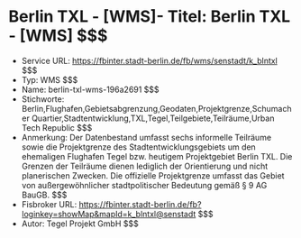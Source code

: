 # Berlin TXL - [WMS]- Titel: Berlin TXL - [WMS] $$$
- Service URL: https://fbinter.stadt-berlin.de/fb/wms/senstadt/k_blntxl $$$
- Typ: WMS $$$
- Name: berlin-txl-wms-196a2691 $$$
- Stichworte: Berlin,Flughafen,Gebietsabgrenzung,Geodaten,Projektgrenze,Schumacher Quartier,Stadtentwicklung,TXL,Tegel,Teilgebiete,Teilräume,Urban Tech Republic $$$
- Anmerkung: Der Datenbestand umfasst sechs informelle Teilräume sowie die Projektgrenze des Stadtentwicklungsgebiets um den ehemaligen Flughafen Tegel bzw. heutigem Projektgebiet Berlin TXL. Die Grenzen der Teilräume dienen lediglich der Orientierung und nicht planerischen Zwecken. 
Die offizielle Projektgrenze umfasst das Gebiet von außergewöhnlicher stadtpolitischer Bedeutung gemäß § 9 AG BauGB. $$$
- Fisbroker URL: https://fbinter.stadt-berlin.de/fb?loginkey=showMap&mapId=k_blntxl@senstadt $$$
- Autor: Tegel Projekt GmbH $$$
